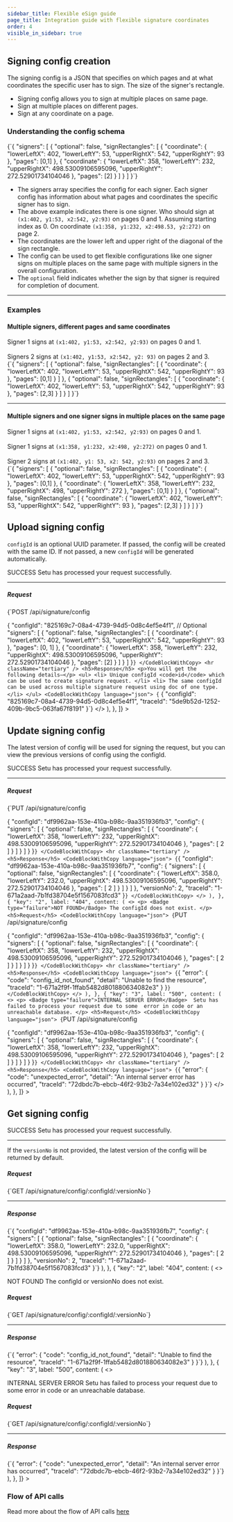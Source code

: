 ```yaml
---
sidebar_title: Flexible eSign guide
page_title: Integration guide with flexible signature coordinates
order: 4
visible_in_sidebar: true
---
```


## Signing config creation

The signing config is a JSON that specifies on which pages and at what coordinates the specific user has to sign. The size of the signer's rectangle.

-   Signing config allows you to sign at multiple places on same page.
-   Sign at multiple places on different pages.
-   Sign at any coordinate on a page.

### Understanding the config schema

<CodeBlockWithCopy language="json">
    {`{
  "signers": [
    {
      "optional": false,
      "signRectangles": [
        {
          "coordinate": {
            "lowerLeftX": 402,
            "lowerLeftY": 53,
            "upperRightX": 542,
            "upperRightY": 93
          },
          "pages": [0,1]
        },
        {
          "coordinate": {
            "lowerLeftX": 358,
            "lowerLeftY": 232,
            "upperRightX": 498.53009106595096,
            "upperRightY": 272.52901734104046
          },
          "pages": [2]
        }
      ]
    }
  ]
}`}
</CodeBlockWithCopy>

-   The signers array specifies the config for each signer. Each signer config has information about what pages and coordinates the specific signer has to sign.
-   The above example indicates there is one signer. Who should sign at `(x1:402, y1:53, x2:542, y2:93)` on pages 0 and 1. Assuming starting index as 0. On coordinate `(x1:358, y1:232, x2:498.53, y2:272)` on page 2.
-   The coordinates are the lower left and upper right of the diagonal of the sign rectangle.
-   The config can be used to get flexible configurations like one signer signs on multiple places on the same page with multiple signers in the overall configuration.
-   The `optional` field indicates whether the sign by that signer is required for completion of document.

<hr class="tertiary" />

### Examples

#### Multiple signers, different pages and same coordinates

<Callout type="tip">
    Signer 1 signs at <code>(x1:402, y1:53, x2:542, y2:93)</code> on pages 0 and
    1.
    <br />
    <br />
    Signers 2 signs at <code>(x1:402, y1:53, x2:542, y2: 93)</code> on pages 2 and
    3.
</Callout>

<br />

<CodeBlockWithCopy language="json">
    {`{
  "signers": [
    {
      "optional": false,
      "signRectangles": [
        {
          "coordinate": {
            "lowerLeftX": 402,
            "lowerLeftY": 53,
            "upperRightX": 542,
            "upperRightY": 93
          },
          "pages": [0,1]
        }
      ]
    },
    {
      "optional": false,
      "signRectangles": [
        {
          "coordinate": {
            "lowerLeftX": 402,
            "lowerLeftY": 53,
            "upperRightX": 542,
            "upperRightY": 93
          },
          "pages": [2,3]
        }
      ]
    }
  ]
}`}
</CodeBlockWithCopy>

<br />

<hr class="tertiary" />

#### Multiple signers and one signer signs in multiple places on the same page

<Callout type="tip">
    Signer 1 signs at <code>(x1:402, y1:53, x2:542, y2:93)</code> on pages 0 and
    1.
    <br />
    <br />
    Signer 1 signs at <code>(x1:358, y1:232, x2:498, y2:272)</code> on pages 0 and
    1.
    <br />
    <br />
    Signer 2 signs at <code>(x1:402, y1: 53, x2: 542, y2:93)</code> on pages 2
    and 3.
</Callout>

<br/>

<CodeBlockWithCopy language="json">
    {`{
  "signers": [
    {
      "optional": false,
      "signRectangles": [
        {
          "coordinate": {
            "lowerLeftX": 402,
            "lowerLeftY": 53,
            "upperRightX": 542,
            "upperRightY": 93
          },
          "pages": [0,1]
        },
        {
          "coordinate": {
            "lowerLeftX": 358,
            "lowerLeftY": 232,
            "upperRightX": 498,
            "upperRightY": 272
          },
          "pages": [0,1]
        }
      ]
    },
    {
      "optional": false,
      "signRectangles": [
        {
          "coordinate": {
            "lowerLeftX": 402,
            "lowerLeftY": 53,
            "upperRightX": 542,
            "upperRightY": 93
          },
          "pages": [2,3]
        }
      ]
    }
  ]
}`}
</CodeBlockWithCopy>

## Upload signing config

<Callout type="tip">
  <code>configId</code> is an optional UUID parameter. If passed, the config 
  will be created with the same ID. If not passed, a new <code>configId</code> will 
  be generated automatically.
</Callout>

<Row>
    <Portion desktopSpan="whole">
        <Tabs
            tabs={[
                {
                    key: "1",
                    label: "200",
                    content: (
                        <>
                            <p>
                                <Badge type="success">SUCCESS</Badge> Setu has
                                processed your request successfully.
                            </p>
                            <hr className="tertiary" />
                            <h5>Request</h5>
                            <CodeBlockWithCopy language="json">
                                {`POST /api/signature/config
                                
{
    "configId": "825169c7-08a4-4739-94d5-0d8c4ef5e4f1", // Optional
    "signers": [
        {
            "optional": false,
            "signRectangles": [
                {
                    "coordinate": {
                        "lowerLeftX": 402,
                        "lowerLeftY": 53,
                        "upperRightX": 542,
                        "upperRightY": 93
                    },
                    "pages": [0, 1]
                },
                {
                    "coordinate": {
                        "lowerLeftX": 358,
                        "lowerLeftY": 232,
                        "upperRightX": 498.53009106595096,
                        "upperRightY": 272.52901734104046
                    },
                    "pages": [2]
                }
            ]
        }
    ]
}`}
                            </CodeBlockWithCopy>
                            <hr className="tertiary" />
                            <h5>Response</h5>
                            <p>You will get the following details—</p>
                            <ul>
                                <li>
                                    Unique configId <code>id</code> which can be
                                    used to create signature request.
                                </li>
                                <li>
                                    The same configId can be used across
                                    multiple signature request using doc of one
                                    type.
                                </li>
                            </ul>
                            <CodeBlockWithCopy language="json">
                                {`
{
    "configId": "825169c7-08a4-4739-94d5-0d8c4ef5e4f1",
    "traceId": "5de9b52d-1252-409b-9bc5-063fa67f8191"
}`}
                            </CodeBlockWithCopy>
                        </>
                    ),
                },
            ]}
        ></Tabs>
    </Portion>
</Row>

## Update signing config

<Callout type="tip">
  The latest version of config will be used for signing the request, 
  but you can view the previous versions of config using the configId.
</Callout>

<Row>
    <Portion desktopSpan="whole">
        <Tabs
            tabs={[
                {
                    key: "1",
                    label: "200",
                    content: (
                        <>
                            <p>
                                <Badge type="success">SUCCESS</Badge> Setu has
                                processed your request successfully.
                            </p>
                            <hr className="tertiary" />
                            <h5>Request</h5>
                            <CodeBlockWithCopy language="json">
                                {`PUT /api/signature/config
                                
{
    "configId": "df9962aa-153e-410a-b98c-9aa351936fb3",
    "config": {
        "signers": [
            {
                "optional": false,
                "signRectangles": [
                    {
                        "coordinate": {
                            "lowerLeftX": 358,
                            "lowerLeftY": 232,
                            "upperRightX": 498.53009106595096,
                            "upperRightY": 272.52901734104046
                        },
                        "pages": [
                            2
                        ]
                    }
                ]
            }
        ]
    }
}`}
                            </CodeBlockWithCopy>
                            <hr className="tertiary" />
                            <h5>Response</h5>
                            <CodeBlockWithCopy language="json">
                                {`{
    "configId": "df9962aa-153e-410a-b98c-9aa351936fb7",
    "config": {
        "signers": [
            {
                "optional": false,
                "signRectangles": [
                    {
                        "coordinate": {
                            "lowerLeftX": 358.0,
                            "lowerLeftY": 232.0,
                            "upperRightX": 498.53009106595096,
                            "upperRightY": 272.52901734104046
                        },
                        "pages": [
                            2
                        ]
                    }
                ]
            }
        ]
    },
    "versionNo": 2,
    "traceId": "1-671a2aad-7b1fd38704e5f1567083fcd3"
}`}
                            </CodeBlockWithCopy>
                        </>
                    ),
                },
                {
                    "key": "2",
                    label: "404",
                        content: (
                            <>
                                <p>
                                    <Badge type="failure">NOT FOUND</Badge> The configId does not exist.
                                </p>
                                <h5>Request</h5>
                                <CodeBlockWithCopy language="json">
                                  {`PUT /api/signature/config
                                
{
    "configId": "df9962aa-153e-410a-b98c-9aa351936fb3",
    "config": {
        "signers": [
            {
                "optional": false,
                "signRectangles": [
                    {
                        "coordinate": {
                            "lowerLeftX": 358,
                            "lowerLeftY": 232,
                            "upperRightX": 498.53009106595096,
                            "upperRightY": 272.52901734104046
                        },
                        "pages": [
                            2
                        ]
                    }
                ]
            }
        ]
    }
}`}
                                </CodeBlockWithCopy>
                                <hr className="tertiary" />
                                <h5>Response</h5>
                                <CodeBlockWithCopy language="json">
                                {`{
    "error": {
        "code": "config_id_not_found",
        "detail": "Unable to find the resource",
        "traceId": "1-671a2f9f-1ffab5482d801880634082e3"
    }
}`}
                            </CodeBlockWithCopy>
                        </>
                    ),
                },
                {
                    "key": "3",
                    label: "500",
                        content: (
                            <>
                                <p>
                                    <Badge type="failure">INTERNAL SERVER ERROR</Badge> 
                                     Setu has failed to process your request due to some 
                                    error in code or an unreachable database.
                                </p>
                                <h5>Request</h5>
                                <CodeBlockWithCopy language="json">
                                  {`PUT /api/signature/config
                                
{
    "configId": "df9962aa-153e-410a-b98c-9aa351936fb3",
    "config": {
        "signers": [
            {
                "optional": false,
                "signRectangles": [
                    {
                        "coordinate": {
                            "lowerLeftX": 358,
                            "lowerLeftY": 232,
                            "upperRightX": 498.53009106595096,
                            "upperRightY": 272.52901734104046
                        },
                        "pages": [
                            2
                        ]
                    }
                ]
            }
        ]
    }
}`}
                                </CodeBlockWithCopy>
                                <hr className="tertiary" />
                                <h5>Response</h5>
                                <CodeBlockWithCopy language="json">
                                {`{
    "error": {
        "code": "unexpected_error",
        "detail": "An internal server error has occurred",
        "traceId": "72dbdc7b-ebcb-46f2-93b2-7a34e102ed32"
    }
}`}
                            </CodeBlockWithCopy>
                        </>
                    ),
                },
            ]}
        ></Tabs>
    </Portion>
</Row>

## Get signing config

<Row>
    <Portion desktopSpan="whole">
        <Tabs
            tabs={[
                {
                    key: "1",
                    label: "200",
                    content: (
                        <>
                            <p>
                                <Badge type="success">SUCCESS</Badge> Setu has
                                processed your request successfully.
                            </p>
                            <hr className="tertiary" />
                            <Callout type="tip">
                                If the <code>versionNo</code> is not provided, 
                                the latest version of the config will be 
                                returned by default.
                            </Callout>
                            <h5>Request</h5>
                            <CodeBlockWithCopy language="json">
                                {`GET /api/signature/config/:configId/:versionNo`}
                            </CodeBlockWithCopy>
                            <hr className="tertiary" />
                            <h5>Response</h5>
                            <CodeBlockWithCopy language="json">
                                {`{
    "configId": "df9962aa-153e-410a-b98c-9aa351936fb7",
    "config": {
        "signers": [
            {
                "optional": false,
                "signRectangles": [
                    {
                        "coordinate": {
                            "lowerLeftX": 358.0,
                            "lowerLeftY": 232.0,
                            "upperRightX": 498.53009106595096,
                            "upperRightY": 272.52901734104046
                        },
                        "pages": [
                            2
                        ]
                    }
                ]
            }
        ]
    },
    "versionNo": 2,
    "traceId": "1-671a2aad-7b1fd38704e5f1567083fcd3"
}`}
                            </CodeBlockWithCopy>
                        </>
                    ),
                },
                {
                    "key": "2",
                    label: "404",
                        content: (
                            <>
                                <p>
                                    <Badge type="failure">NOT FOUND</Badge> The configId or versionNo does not exist.
                                </p>
                                <h5>Request</h5>
                                <CodeBlockWithCopy language="json">
                                  {`GET /api/signature/config/:configId/:versionNo`}
                                </CodeBlockWithCopy>
                                <hr className="tertiary" />
                                <h5>Response</h5>
                                <CodeBlockWithCopy language="json">
                                {`{
    "error": {
        "code": "config_id_not_found",
        "detail": "Unable to find the resource",
        "traceId": "1-671a2f9f-1ffab5482d801880634082e3"
    }
}`}
                            </CodeBlockWithCopy>
                        </>
                    ),
                },
                {
                    "key": "3",
                    label: "500",
                        content: (
                            <>
                                <p>
                                    <Badge type="failure">INTERNAL SERVER ERROR</Badge> 
                                     Setu has failed to process your request due to some 
                                    error in code or an unreachable database.
                                </p>
                                <h5>Request</h5>
                                <CodeBlockWithCopy language="json">
                                  {`GET /api/signature/config/:configId/:versionNo`}
                                </CodeBlockWithCopy>
                                <hr className="tertiary" />
                                <h5>Response</h5>
                                <CodeBlockWithCopy language="json">
                                {`{
    "error": {
        "code": "unexpected_error",
        "detail": "An internal server error has occurred",
        "traceId": "72dbdc7b-ebcb-46f2-93b2-7a34e102ed32"
    }
}`}
                            </CodeBlockWithCopy>
                        </>
                    ),
                },
            ]}
        ></Tabs>
    </Portion>
</Row>

### Flow of API calls

Read more about the flow of API calls <a href="/data/esign/quickstart">here</a>


<WasPageHelpful />
